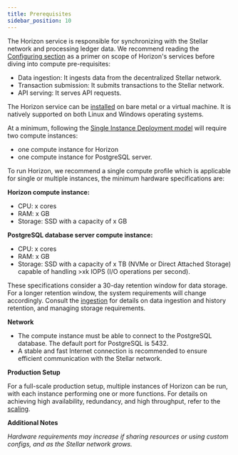 ```yaml
---
title: Prerequisites
sidebar_position: 10
---
```


The Horizon service is responsible for synchronizing with the Stellar network and processing ledger data. We recommend reading the [Configuring section](./configuring.mdx) as a primer on scope of Horizon's services before diving into compute pre-requisites:

- Data ingestion: It ingests data from the decentralized Stellar network.
- Transaction submission: It submits transactions to the Stellar network.
- API serving: It serves API requests.

The Horizon service can be [installed](./installing.mdx) on bare metal or a virtual machine. It is natively supported on both Linux and Windows operating systems.

At a minimum, following the [Single Instance Deployment model](./configuring.mdx#single-instance-deployment) will require two compute instances:
* one compute instance for Horizon
* one compute instance for PostgreSQL server.

To run Horizon, we recommend a single compute profile which is applicable for single or multiple instances, the minimum hardware specifications are:

**Horizon compute instance:**

- CPU: x cores
- RAM: x GB
- Storage: SSD with a capacity of x GB

**PostgreSQL database server compute instance:**

- CPU: x cores
- RAM: x GB
- Storage: SSD with a capacity of x TB (NVMe or Direct Attached Storage) capable of handling >xk IOPS (I/O operations per second).

These specifications consider a 30-day retention window for data storage. For a longer retention window, the system requirements will change accordingly. Consult the [ingestion](https://developers.stellar.org/docs/run-api-server/ingestion) for details on data ingestion and history retention, and managing storage requirements.

**Network**

- The compute instance must be able to connect to the PostgreSQL database. The default port for PostgreSQL is 5432.
- A stable and fast Internet connection is recommended to ensure efficient communication with the Stellar network.

**Production Setup**

For a full-scale production setup, multiple instances of Horizon can be run, with each instance performing one or more functions. For details on achieving high availability, redundancy, and high throughput, refer to the [scaling](https://developers.stellar.org/docs/run-api-server/scaling).

**Additional Notes**

_Hardware requirements may increase if sharing resources or using custom configs, and as the Stellar network grows._
